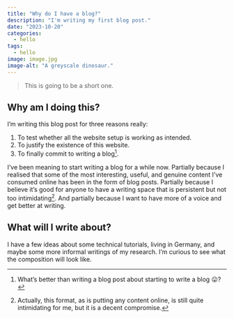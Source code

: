 ```yaml
---
title: "Why do I have a blog?"
description: "I'm writing my first blog post."
date: "2023-10-20"
categories:
  - hello
tags: 
  - hello
image: image.jpg
image-alt: "A greyscale dinosaur."
---
```


> This is going to be a short one.

## Why am I doing this?

I'm writing this blog post for three reasons really:

1. To test whether all the website setup is working as intended.
2. To justify the existence of this website.
3. To finally commit to writing a blog[^1].

I've been meaning to start writing a blog for a while now. Partially because I realised that some of the most interesting, useful, and genuine content I've consumed online has been in the form of blog posts. Partially because I believe it's good for anyone to have a writing space that is persistent but not too intimidating[^2]. And partially because I want to have more of a voice and get better at writing.

## What will I write about?

I have a few ideas about some technical tutorials, living in Germany, and maybe some more informal writings of my research. I'm curious to see what the composition will look like.


[^1]: What's better than writing a blog post about starting to write a blog 😛?
[^2]: Actually, this format, as is putting any content online, is still quite intimidating for me, but it is a decent compromise.
